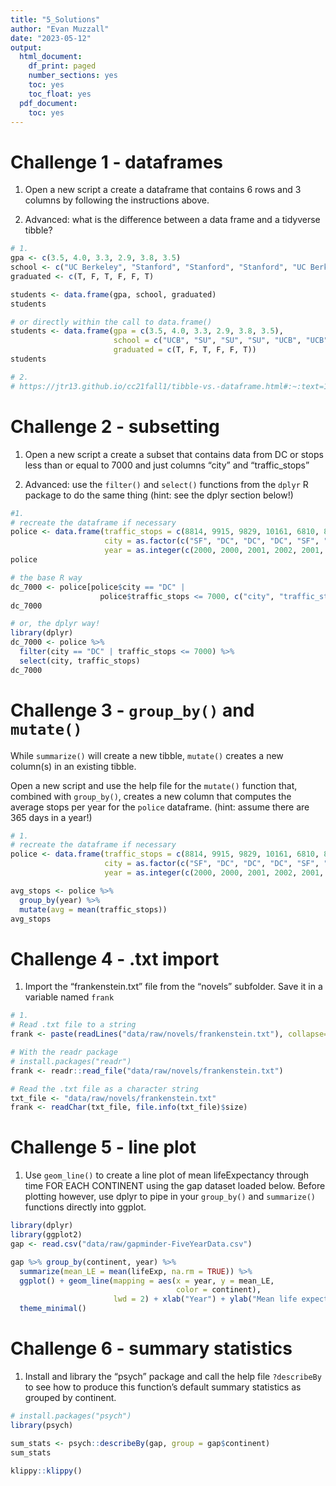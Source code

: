 ```yaml
---
title: "5_Solutions"
author: "Evan Muzzall"
date: "2023-05-12"
output:
  html_document:
    df_print: paged
    number_sections: yes
    toc: yes
    toc_float: yes
  pdf_document:
    toc: yes
---
```


# Challenge 1 - dataframes

1. Open a new script a create a dataframe that contains 6 rows and 3 columns by following the instructions above.

2. Advanced: what is the difference between a data frame and a tidyverse tibble? 

```r
# 1. 
gpa <- c(3.5, 4.0, 3.3, 2.9, 3.8, 3.5)
school <- c("UC Berkeley", "Stanford", "Stanford", "Stanford", "UC Berkeley", "UC Berkeley")
graduated <- c(T, F, T, F, F, T)

students <- data.frame(gpa, school, graduated)
students

# or directly within the call to data.frame()
students <- data.frame(gpa = c(3.5, 4.0, 3.3, 2.9, 3.8, 3.5), 
                       school = c("UCB", "SU", "SU", "SU", "UCB", "UCB"), 
                       graduated = c(T, F, T, F, F, T))
students

# 2. 
# https://jtr13.github.io/cc21fall1/tibble-vs.-dataframe.html#:~:text=10%209.,string%20into%20factor%20by%20default)
```

# Challenge 2 - subsetting

1. Open a new script a create a subset that contains data from DC or stops less than or equal to 7000 and just columns "city" and "traffic_stops"

2. Advanced: use the `filter()` and `select()` functions from the `dplyr` R package to do the same thing (hint: see the dplyr section below!)

```r
#1. 
# recreate the dataframe if necessary
police <- data.frame(traffic_stops = c(8814, 9915, 9829, 10161, 6810, 8991), 
                     city = as.factor(c("SF", "DC", "DC", "DC", "SF", "SF")),
                     year = as.integer(c(2000, 2000, 2001, 2002, 2001, 2002)))
police

# the base R way
dc_7000 <- police[police$city == "DC" |
                    police$traffic_stops <= 7000, c("city", "traffic_stops")]
dc_7000

# or, the dplyr way!
library(dplyr)
dc_7000 <- police %>%
  filter(city == "DC" | traffic_stops <= 7000) %>%
  select(city, traffic_stops)
dc_7000
```

# Challenge 3 - `group_by()` and `mutate()`

While `summarize()` will create a new tibble, `mutate()` creates a new column(s) in an existing tibble. 

Open a new script and use the help file for the `mutate()` function that, combined with `group_by()`, creates a new column that computes the average stops per year for the `police` dataframe. (hint: assume there are 365 days in a year!)

```r
# 1.
# recreate the dataframe if necessary
police <- data.frame(traffic_stops = c(8814, 9915, 9829, 10161, 6810, 8991), 
                     city = as.factor(c("SF", "DC", "DC", "DC", "SF", "SF")),
                     year = as.integer(c(2000, 2000, 2001, 2002, 2001, 2002)))

avg_stops <- police %>% 
  group_by(year) %>% 
  mutate(avg = mean(traffic_stops))
avg_stops
```

# Challenge 4 - .txt import

1. Import the "frankenstein.txt" file from the "novels" subfolder. Save it in a variable named `frank`

```r
# 1. 
# Read .txt file to a string
frank <- paste(readLines("data/raw/novels/frankenstein.txt"), collapse="\n")

# With the readr package
# install.packages("readr")
frank <- readr::read_file("data/raw/novels/frankenstein.txt")

# Read the .txt file as a character string
txt_file <- "data/raw/novels/frankenstein.txt"
frank <- readChar(txt_file, file.info(txt_file)$size)
```

# Challenge 5 - line plot

1. Use `geom_line()` to create a line plot of mean lifeExpectancy through time FOR EACH CONTINENT using the gap dataset loaded below. Before plotting however, use dplyr to pipe in your `group_by()` and `summarize()` functions directly into ggplot. 

```r
library(dplyr)
library(ggplot2)
gap <- read.csv("data/raw/gapminder-FiveYearData.csv")

gap %>% group_by(continent, year) %>%
  summarize(mean_LE = mean(lifeExp, na.rm = TRUE)) %>% 
  ggplot() + geom_line(mapping = aes(x = year, y = mean_LE, 
                                     color = continent), 
                       lwd = 2) + xlab("Year") + ylab("Mean life expectancy") +
  theme_minimal() 
```

# Challenge 6 - summary statistics

1. Install and library the "psych" package and call the help file `?describeBy` to see how to produce this function's default summary statistics as grouped by continent.
```r
# install.packages("psych")
library(psych)

sum_stats <- psych::describeBy(gap, group = gap$continent)
sum_stats
```


```r
klippy::klippy()
```